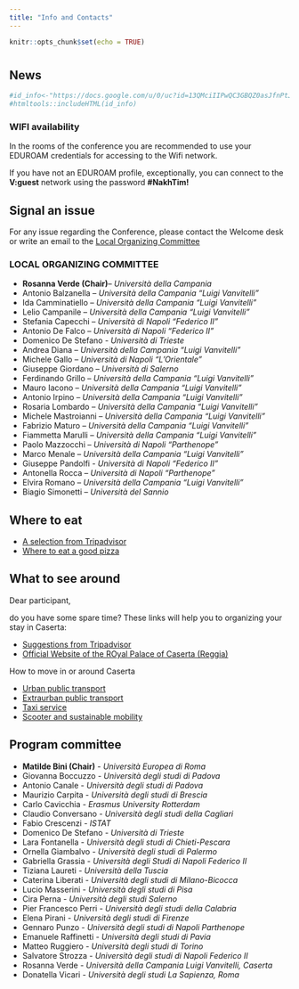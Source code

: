```yaml
---
title: "Info and Contacts"
---
```


```r
knitr::opts_chunk$set(echo = TRUE)
```

# {.tabset}

## News


```r
#id_info<-"https://docs.google.com/u/0/uc?id=13QMciIIPwQC3GBQZ0asJfnPtJVkcPIGA&export=download"
#htmltools::includeHTML(id_info)
```
### WIFI availability
In the rooms of the conference you are recommended to use your EDUROAM credentials for accessing to the Wifi network.

If you have not an EDUROAM profile, exceptionally, you can connect to the __V:guest__ network using the password __#NakhTim!__

## Signal an issue

For any issue regarding the Conference, please contact the Welcome desk or write an email to the
<a href = "mailto:sis2022@google.com?subject=Conference issue&body=Dear SIS2022 Organization,%0D%0A I am (name, surname)  %0D%0A I need support for the following issue: %0D%0A">
Local Organizing Committee
</a>

### LOCAL ORGANIZING COMMITTEE

- __Rosanna Verde  (Chair)__– _Università della Campania_
- Antonio Balzanella – _Università della Campania “Luigi Vanvitelli”_
- Ida Camminatiello – _Università della Campania “Luigi Vanvitelli”_
- Lelio Campanile – _Università della Campania “Luigi Vanvitelli”_
- Stefania Capecchi – _Università di Napoli “Federico II”_
- Antonio De Falco – _Università di Napoli “Federico II”_
- Domenico De Stefano - _Università di Trieste_
- Andrea Diana – _Università della Campania “Luigi Vanvitelli”_
- Michele Gallo – _Università di Napoli “L’Orientale”_
- Giuseppe Giordano – _Università di Salerno_
- Ferdinando Grillo – _Università della Campania “Luigi Vanvitelli”_
- Mauro Iacono – _Università della Campania “Luigi Vanvitelli”_
- Antonio Irpino – _Università della Campania “Luigi Vanvitelli”_
- Rosaria Lombardo – _Università della Campania “Luigi Vanvitelli”_
- Michele Mastroianni – _Università della Campania “Luigi Vanvitelli”_
- Fabrizio Maturo – _Università della Campania “Luigi Vanvitelli”_
- Fiammetta Marulli – _Università della Campania “Luigi Vanvitelli”_
- Paolo Mazzocchi – _Università di Napoli “Parthenope”_
- Marco Menale – _Università della Campania “Luigi Vanvitelli”_
- Giuseppe Pandolfi - _Università di Napoli “Federico II”_
- Antonella Rocca – _Università di Napoli “Parthenope”_
- Elvira Romano – _Università della Campania “Luigi Vanvitelli”_
- Biagio Simonetti – _Università del Sannio_


## Where to eat

- [A selection from Tripadvisor](https://www.tripadvisor.it/Restaurants-g194713-Caserta_Province_of_Caserta_Campania.html)
- [Where to eat a good pizza](https://eataliantraveler.com/where-to-eat-the-best-pizza-in-caserta/)

## What to see around

Dear participant, 

do you have some spare time? These links will help you to organizing your stay in Caserta:

- [Suggestions from Tripadvisor](https://www.tripadvisor.it/Attractions-g194713-Activities-Caserta_Province_of_Caserta_Campania.html)
- [Official Website of the ROyal Palace of Caserta (Reggia)](https://reggiadicaserta.cultura.gov.it/)

How to move in or around Caserta

- [Urban public transport](https://aircampania.it/linee-e-orari/linee-caserta/)
- [Extraurban public transport](https://www.atcbus.it/p/autolinee_reg_nuovi_orari.htm)
- [Taxi service](http://www.serviziotaxicaserta.it/)
- [Scooter and sustainable mobility](https://updates.moovit.com/94349-2/)

## Program committee

- __Matilde Bini (Chair)__ - _Università Europea di Roma_
- Giovanna Boccuzzo - _Università degli studi di Padova_
- Antonio Canale - _Università degli studi di Padova_
- Maurizio Carpita - _Università degli studi di Brescia_
- Carlo Cavicchia - _Erasmus University Rotterdam_
- Claudio Conversano - _Università degli studi della Cagliari_
- Fabio Crescenzi - _ISTAT_
- Domenico De Stefano - _Università di Trieste_
- Lara Fontanella - _Università degli studi di Chieti-Pescara_
- Ornella Giambalvo - _Università degli studi di Palermo_
- Gabriella Grassia - _Università degli Studi di Napoli Federico II_
- Tiziana Laureti - _Università della Tuscia_
- Caterina Liberati - _Università degli studi di Milano-Bicocca_
- Lucio Masserini - _Università degli studi di Pisa_
- Cira Perna - _Università degli studi Salerno_
- Pier Francesco Perri - _Università degli studi della Calabria_
- Elena Pirani - _Università degli studi di Firenze_
- Gennaro Punzo - _Università degli studi di Napoli Parthenope_
- Emanuele Raffinetti - _Università degli studi di Pavia_
- Matteo Ruggiero - _Università degli studi di Torino_
- Salvatore Strozza - _Università degli studi di Napoli Federico II_
- Rosanna Verde - _Università della Campania Luigi Vanvitelli, Caserta_
- Donatella Vicari - _Università degli studi La Sapienza, Roma_
